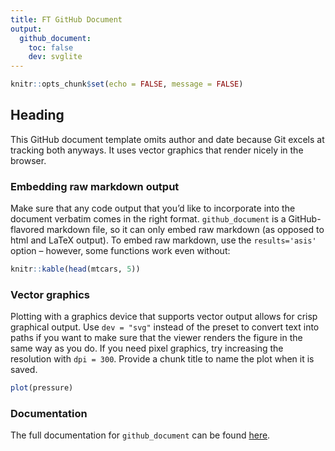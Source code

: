 ```yaml
---
title: FT GitHub Document
output: 
  github_document:
    toc: false
    dev: svglite
---
```

  
```r
knitr::opts_chunk$set(echo = FALSE, message = FALSE)
```

## Heading

This GitHub document template omits author and date because Git excels at tracking both anyways. It uses vector graphics that render nicely in the browser.

### Embedding raw markdown output

Make sure that any code output that you'd like to incorporate into the document verbatim comes in the right format. `github_document` is a GitHub-flavored markdown file, so it can only embed raw markdown (as opposed to html and LaTeX output). To embed raw markdown, use the `results='asis'` option -- however, some functions work even without:

```r
knitr::kable(head(mtcars, 5))
```

### Vector graphics

Plotting with a graphics device that supports vector output allows for crisp graphical output. Use `dev = "svg"` instead of the preset to convert text into paths if you want to make sure that the viewer renders the figure in the same way as you do. If you need pixel graphics, try increasing the resolution with `dpi = 300`. Provide a chunk title to name the plot when it is saved. 

```r
plot(pressure)
```

### Documentation

The full documentation for `github_document` can be found [here](https://rmarkdown.rstudio.com/github_document_format.html).
